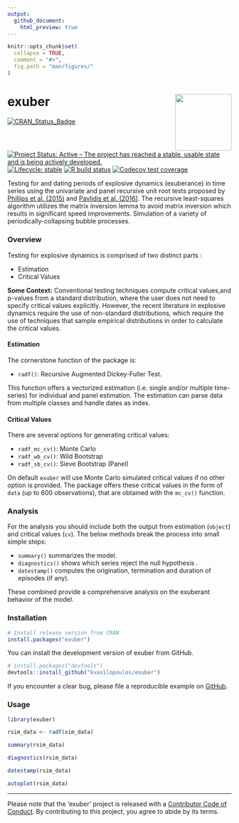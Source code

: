 ```yaml
---
output:
  github_document:
    html_preview: true
---
```


<!-- README.md is generated from README.Rmd. Please edit that file -->

```r
knitr::opts_chunk$set(
  collapse = TRUE,
  comment = "#>",
  fig.path = "man/figures/"
)
```

# exuber <a href='https://kvasilopoulos.github.io/exuber'><img src='man/figures/logo.png' align="right" height="127.5" /></a>

<!-- badges: start -->
[![CRAN_Status_Badge](http://www.r-pkg.org/badges/version/exuber)](https://cran.r-project.org/package=exuber)
[![Project Status: Active – The project has reached a stable, usable state and is being actively developed.](https://www.repostatus.org/badges/latest/active.svg)](https://www.repostatus.org/#active)
[![Lifecycle: stable](https://img.shields.io/badge/lifecycle-stable-brightgreen.svg)](https://www.tidyverse.org/lifecycle/#stable)
[![R build status](https://github.com/kvasilopoulos/exuber/workflows/R-CMD-check/badge.svg)](https://github.com/kvasilopoulos/exuber/actions)
[![Codecov test coverage](https://codecov.io/gh/kvasilopoulos/exuber/branch/master/graph/badge.svg)](https://codecov.io/gh/kvasilopoulos/exuber?branch=master)
<!-- badges: end -->


Testing for and dating periods of explosive dynamics (exuberance) in time series 
using the univariate and panel recursive unit root tests proposed by [Phillips et al. (2015)]( https://doi.org/10.1111/iere.12132) and [Pavlidis et al. (2016)]( https://doi.org/10.1007/s11146-015-9531-2). The recursive least-squares algorithm utilizes the matrix inversion lemma to avoid matrix inversion which results in significant speed improvements. Simulation of a variety of periodically-collapsing bubble processes.

### Overview

Testing for explosive dynamics is comprised of two distinct parts :

* Estimation
* Critical Values

**Some Context:** Conventional testing techniques compute critical values,and p-values from a standard distribution, where the user does not need to specify critical values explicitly. However, the recent literature in explosive dynamics require the use of non-standard distributions, which require the use of techniques that sample empirical distributions in order to calculate the critical values.

#### Estimation 

The cornerstone function of the package is:

* `radf()`: Recursive Augmented Dickey-Fuller Test.

This function offers a vectorized estimation (i.e. single and/or multiple time-series)
for individual and panel estimation. The estimation can parse data from multiple classes and handle dates as index.

#### Critical Values

There are several options for generating critical values:

* `radf_mc_cv()`: Monte Carlo
* `radf_wb_cv()`: Wild Bootstrap
* `radf_sb_cv()`: Sieve Bootstrap (Panel)

On default `exuber` will use Monte Carlo simulated critical values if no other option is provided. The package offers these critical values in the form of `data` (up to 600 observations), that are obtained with the `mc_cv()` function.

### Analysis

For the analysis you should include both the output from estimation (`object`) and critical values (`cv`). The below methods break the process into small simple steps:

* `summary()` summarizes the model.
* `diagnostics()` shows which series reject the null hypothesis .
* `datestamp()` computes the origination, termination and duration of episodes (if any).

These combined provide a comprehensive analysis on the exuberant behavior of the model.

### Installation

```r
# Install release version from CRAN
install.packages("exuber")
```

You can install the development version of exuber from GitHub.

```r
# install.packages("devtools")
devtools::install_github("kvasilopoulos/exuber")
```

If you encounter a clear bug, please file a reproducible example on [GitHub](https://github.com/kvasilopoulos/exuber/issues).


### Usage


```r

library(exuber)

rsim_data <- radf(sim_data)

summary(rsim_data)

diagnostics(rsim_data)

datestamp(rsim_data)

autoplot(rsim_data)

```

---

 Please note that the 'exuber' project is released with a [Contributor Code of Conduct](https://kvasilopoulos.github.io/exuber/CODE_OF_CONDUCT). By contributing to this project, you agree to abide by its terms.
